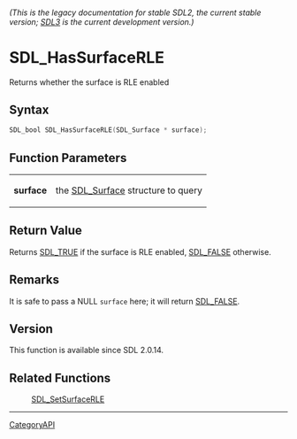 ====== (This is the legacy documentation for stable SDL2, the current stable version; [https://wiki.libsdl.org/SDL3/ SDL3] is the current development version.) ======
= SDL_HasSurfaceRLE =

Returns whether the surface is RLE enabled 

== Syntax ==

<syntaxhighlight lang='c'>
SDL_bool SDL_HasSurfaceRLE(SDL_Surface * surface);
</syntaxhighlight>

== Function Parameters ==

{|
|'''surface'''
|the [[SDL_Surface]] structure to query
|}

== Return Value ==

Returns [[SDL_TRUE]] if the surface is RLE enabled, [[SDL_FALSE]]
otherwise.

== Remarks ==

It is safe to pass a NULL <code>surface</code> here; it will return
[[SDL_FALSE]].

== Version ==

This function is available since SDL 2.0.14.

== Related Functions ==

:[[SDL_SetSurfaceRLE]]

----
[[CategoryAPI]]


